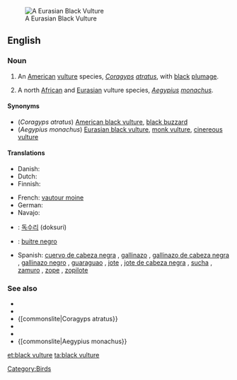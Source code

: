 [[Image:Blackvultsm.JPG|thumb|A Eurasian Black Vulture]]
==English==

===Noun===
{{en-noun|sg=[[black]] [[vulture]]}}

# {{zoology}} An [[American]] [[vulture]] species, ''[[Coragyps]] [[atratus]]'', with [[black]] [[plumage]].
# A north [[African]] and [[Eurasian]] vulture species, ''[[Aegypius]] [[monachus]]''.

====Synonyms====
* (''Coragyps atratus'') [[American black vulture]], [[black buzzard]]
* (''Aegypius monachus'') [[Eurasian black vulture]], [[monk vulture]], [[cinereous vulture]]

====Translations====
{{trans-top|''Coragyps atratus''}}
* Danish: {{t-|da|ravnegrib|c}}
* Dutch: {{t-|nl|monniksgier|m}}
* Finnish: {{t-|fi|mustakondori}}
{{trans-mid}}
* French: [[vautour moine]] {{m}}
* German: {{t+|de|Rabengeier|m}}
* Navajo: {{tø|nv|jeeshóóʼ łizhinígíí}}
{{trans-bottom}}

{{trans-see|''Aegypius monachus''|Eurasian black vulture}}

{{checktrans-top}}
* {{ttbc|Korean}}: [[독수리]] (doksuri)
{{trans-mid}}
* {{ttbc|Spanish}}: [[buitre negro]] {{m}}
* Spanish: [[cuervo de cabeza negra]] {{m}} {{italbrac|Uruguay}}, [[gallinazo]] {{m}} {{italbrac|Colombia}}, [[gallinazo de cabeza negra]] {{m}} {{italbrac|Ecuador|Peru}}, [[gallinazo negro]] {{m}} {{italbrac|Panama}}, [[guaraguao]] {{m}} {{italbrac|Northeastern Venezuela}}, [[jote]] {{italbrac|Bolivia}}, [[jote de cabeza negra]] {{m}} {{italbrac|Argentina|Chile}}, [[sucha]] {{f}} {{italbrac|Bolivia}}, [[zamuro]] {{m}} {{italbrac|Venezuelan standard usage}}, [[zope]] {{m}} {{italbrac|El Salvador|Guatemala}}, [[zopilote]] {{m}} {{italbrac|Costa Rica|El Salvador|Guatemala|Honduras|Mexico|Nicaragua}}
{{trans-bottom}}

===See also===
* {{pedia|American Black Vulture}}
* {{specieslite|Coragyps atratus}}
* {[commonslite|Coragyps atratus}}
* {{pedia|Eurasian Black Vulture}}
* {{specieslite|Aegypius monachus}}
* {[commonslite|Aegypius monachus}}

[[Category:Birds]]

[[et:black vulture]]
[[ta:black vulture]]